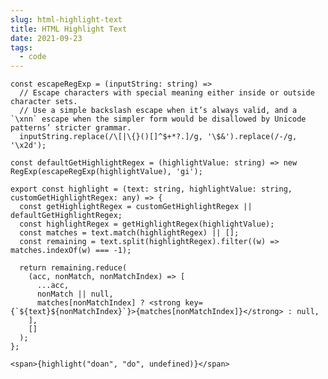 ```yaml
---
slug: html-highlight-text
title: HTML Highlight Text
date: 2021-09-23
tags:
  - code
---
```

```
const escapeRegExp = (inputString: string) =>
  // Escape characters with special meaning either inside or outside character sets.
  // Use a simple backslash escape when it’s always valid, and a `\xnn` escape when the simpler form would be disallowed by Unicode patterns’ stricter grammar.
  inputString.replace(/\[|\{}()[]^$+*?.]/g, '\$&').replace(/-/g, '\x2d');
```

```
const defaultGetHighlightRegex = (highlightValue: string) => new RegExp(escapeRegExp(highlightValue), 'gi');
```

```
export const highlight = (text: string, highlightValue: string, customGetHighlightRegex: any) => {
  const getHighlightRegex = customGetHighlightRegex || defaultGetHighlightRegex;
  const highlightRegex = getHighlightRegex(highlightValue);
  const matches = text.match(highlightRegex) || [];
  const remaining = text.split(highlightRegex).filter((w) => matches.indexOf(w) === -1);

  return remaining.reduce(
    (acc, nonMatch, nonMatchIndex) => [
      ...acc,
      nonMatch || null,
      matches[nonMatchIndex] ? <strong key={`${text}${nonMatchIndex}`}>{matches[nonMatchIndex]}</strong> : null,
    ],
    []
  );
};
```
```
<span>{highlight("doan", "do", undefined)}</span>
```